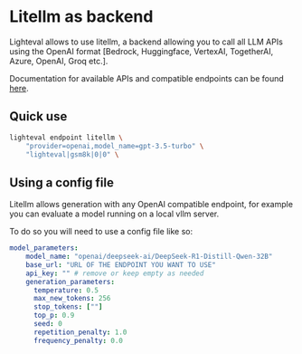 # Litellm as backend

Lighteval allows to use litellm, a backend allowing you to call all LLM APIs
using the OpenAI format [Bedrock, Huggingface, VertexAI, TogetherAI, Azure,
OpenAI, Groq etc.].

Documentation for available APIs and compatible endpoints can be found [here](https://docs.litellm.ai/docs/).

## Quick use

```bash
lighteval endpoint litellm \
    "provider=openai,model_name=gpt-3.5-turbo" \
    "lighteval|gsm8k|0|0" \
```

## Using a config file

Litellm allows generation with any OpenAI compatible endpoint, for example you
can evaluate a model running on a local vllm server.

To do so you will need to use a config file like so:

```yaml
model_parameters:
    model_name: "openai/deepseek-ai/DeepSeek-R1-Distill-Qwen-32B"
    base_url: "URL OF THE ENDPOINT YOU WANT TO USE"
    api_key: "" # remove or keep empty as needed
    generation_parameters:
      temperature: 0.5
      max_new_tokens: 256
      stop_tokens: [""]
      top_p: 0.9
      seed: 0
      repetition_penalty: 1.0
      frequency_penalty: 0.0
```
